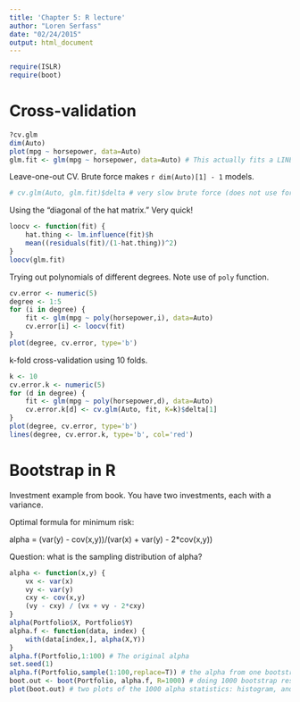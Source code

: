 ```yaml
---
title: 'Chapter 5: R lecture'
author: "Loren Serfass"
date: "02/24/2015"
output: html_document
---
```


```r
require(ISLR)
require(boot)
```

# Cross-validation

```r
?cv.glm
dim(Auto)
plot(mpg ~ horsepower, data=Auto)
glm.fit <- glm(mpg ~ horsepower, data=Auto) # This actually fits a LINEAR MODEL. (no family argument)
```

Leave-one-out CV.  Brute force makes `r dim(Auto)[1] - 1` models.

```r
# cv.glm(Auto, glm.fit)$delta # very slow brute force (does not use formula on page 180)
```

Using the "diagonal of the hat matrix."  Very quick!

```r
loocv <- function(fit) {
    hat.thing <- lm.influence(fit)$h
    mean((residuals(fit)/(1-hat.thing))^2)
}
loocv(glm.fit)
```

Trying out polynomials of different degrees. Note use of `poly` function.

```r
cv.error <- numeric(5)
degree <- 1:5
for (i in degree) {
    fit <- glm(mpg ~ poly(horsepower,i), data=Auto)
    cv.error[i] <- loocv(fit)
}
plot(degree, cv.error, type='b')
```

k-fold cross-validation using 10 folds.

```r
k <- 10
cv.error.k <- numeric(5)
for (d in degree) {
    fit <- glm(mpg ~ poly(horsepower,d), data=Auto)
    cv.error.k[d] <- cv.glm(Auto, fit, K=k)$delta[1]
}
plot(degree, cv.error, type='b')
lines(degree, cv.error.k, type='b', col='red')
```

# Bootstrap in R

Investment example from book. You have two investments, each with a variance.

Optimal formula for minimum risk:

alpha = (var(y) - cov(x,y))/(var(x) + var(y) - 2*cov(x,y))

Question: what is the sampling distribution of alpha?

```r
alpha <- function(x,y) {
    vx <- var(x)
    vy <- var(y)
    cxy <- cov(x,y)
    (vy - cxy) / (vx + vy - 2*cxy)
}
alpha(Portfolio$X, Portfolio$Y)
alpha.f <- function(data, index) {
    with(data[index,], alpha(X,Y))
}
alpha.f(Portfolio,1:100) # The original alpha
set.seed(1)
alpha.f(Portfolio,sample(1:100,replace=T)) # the alpha from one bootstrap resampling
boot.out <- boot(Portfolio, alpha.f, R=1000) # doing 1000 bootstrap resamplings
plot(boot.out) # two plots of the 1000 alpha statistics: histogram, and qqnorm
```


